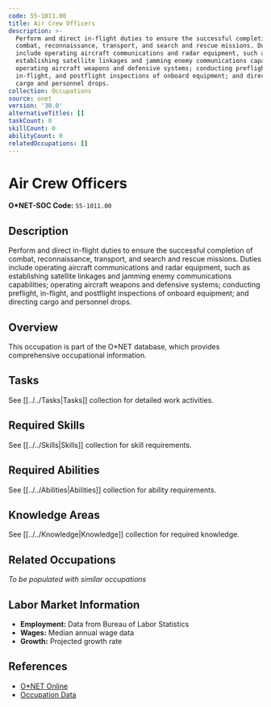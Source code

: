 ```yaml
---
code: 55-1011.00
title: Air Crew Officers
description: >-
  Perform and direct in-flight duties to ensure the successful completion of
  combat, reconnaissance, transport, and search and rescue missions. Duties
  include operating aircraft communications and radar equipment, such as
  establishing satellite linkages and jamming enemy communications capabilities;
  operating aircraft weapons and defensive systems; conducting preflight,
  in-flight, and postflight inspections of onboard equipment; and directing
  cargo and personnel drops.
collection: Occupations
source: onet
version: '30.0'
alternativeTitles: []
taskCount: 0
skillCount: 0
abilityCount: 0
relatedOccupations: []
---
```

# Air Crew Officers

**O*NET-SOC Code:** `55-1011.00`

## Description

Perform and direct in-flight duties to ensure the successful completion of combat, reconnaissance, transport, and search and rescue missions. Duties include operating aircraft communications and radar equipment, such as establishing satellite linkages and jamming enemy communications capabilities; operating aircraft weapons and defensive systems; conducting preflight, in-flight, and postflight inspections of onboard equipment; and directing cargo and personnel drops.

## Overview

This occupation is part of the O*NET database, which provides comprehensive occupational information.

## Tasks

See [[../../Tasks|Tasks]] collection for detailed work activities.

## Required Skills

See [[../../Skills|Skills]] collection for skill requirements.

## Required Abilities

See [[../../Abilities|Abilities]] collection for ability requirements.

## Knowledge Areas

See [[../../Knowledge|Knowledge]] collection for required knowledge.

## Related Occupations

*To be populated with similar occupations*

## Labor Market Information

- **Employment:** Data from Bureau of Labor Statistics
- **Wages:** Median annual wage data
- **Growth:** Projected growth rate

## References

- [O*NET Online](https://www.onetonline.org/link/summary/55-1011.00)
- [Occupation Data](https://www.onetcenter.org/)
